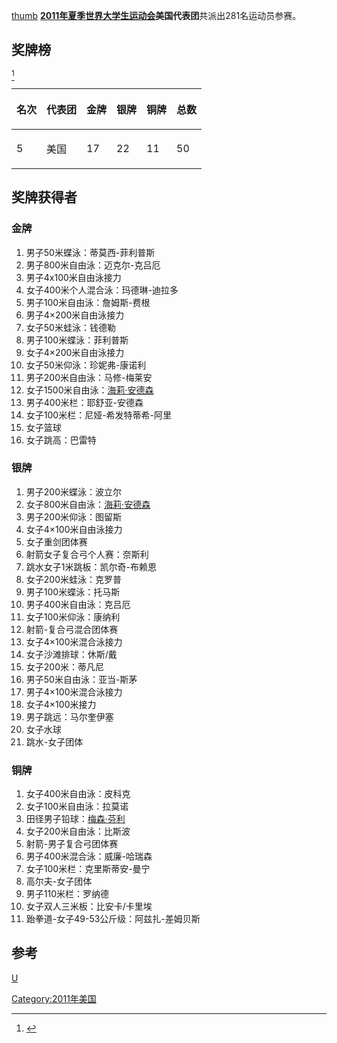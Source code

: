 [[文件:Flag_of_United_States.svg|thumb]]
'''[[2011年夏季世界大学生运动会|2011年夏季世界大学生运动会]]美国代表团'''共派出281名运动员参赛。

==奖牌榜==
<ref>{{Cite web |url=http://match.sz2011.org/Medal/CHI.htm |title=奖牌榜 |accessdate=2011-08-24 |archive-date=2012-07-14 |archive-url=https://archive.is/20120714212414/http://match.sz2011.org/Medal/CHI.htm |dead-url=no }}</ref>
{| class="wikitable"
|-
! 名次 !! 代表团 !! 金牌 !! 银牌 !! 铜牌 !! 总数
|-
| 5 || 美国  || 17  || 22  || 11  ||  50
|}

==奖牌获得者==
===金牌===
#男子50米蝶泳：蒂莫西-菲利普斯
#男子800米自由泳：迈克尔-克吕厄
#男子4x100米自由泳接力
#女子400米个人混合泳：玛德琳-迪拉多
#男子100米自由泳：詹姆斯-费根
#男子4×200米自由泳接力
#女子50米蛙泳：钱德勒
#男子100米蝶泳：菲利普斯
#女子4×200米自由泳接力
#女子50米仰泳：珍妮弗-康诺利
#男子200米自由泳：马修-梅莱安
#女子1500米自由泳：[[海莉·安德森|海莉·安德森]]
#男子400米栏：耶舒亚-安德森
#女子100米栏：尼娅-希发特蒂希-阿里
#女子篮球
#女子跳高：巴雷特
===银牌===
#男子200米蝶泳：波立尔
#女子800米自由泳：[[海莉·安德森|海莉·安德森]]
#男子200米仰泳：图留斯
#女子4×100米自由泳接力
#女子重剑团体赛
#射箭女子复合弓个人赛：奈斯利
#跳水女子1米跳板：凯尔奇-布赖恩
#女子200米蛙泳：克罗普
#男子100米蝶泳：托马斯
#男子400米自由泳：克吕厄
#女子100米仰泳：康纳利
#射箭-复合弓混合团体赛
#女子4×100米混合泳接力
#女子沙滩排球：休斯/戴
#女子200米：蒂凡尼
#男子50米自由泳：亚当-斯茅
#男子4×100米混合泳接力
#女子4×100米接力
#男子跳远：马尔奎伊塞
#女子水球
#跳水-女子团体
===铜牌===
#女子400米自由泳：皮科克
#女子100米自由泳：拉莫诺
#田径男子铅球：[[梅森·芬利|梅森·芬利]]
#女子200米自由泳：比斯波
#射箭-男子复合弓团体赛
#男子400米混合泳：威廉-哈瑞森
#女子100米栏：克里斯蒂安-曼宁
#高尔夫-女子团体
#男子110米栏：罗纳德
#女子双人三米板：比安卡/卡里埃
#跆拳道-女子49-53公斤级：阿兹扎-差姆贝斯

==参考==
<references/>
{{2011年夏季世界大学生运动会代表团}}
[[分类:2011年夏季世界大学生运动会代表团|U]]
[[Category:2011年美国|Category:2011年美国]]